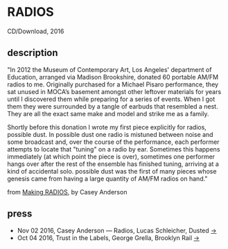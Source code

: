 <Cover src="radios_cover_v2.jpg" />

# RADIOS
CD/Download, 2016

<Bandcamp album="210892502" />

## description

"In 2012 the Museum of Contemporary Art, Los Angeles' department of Education, arranged via Madison Brookshire, donated 60 portable AM/FM radios to me. Originally purchased for a Michael Pisaro performance, they sat unused in MOCA’s basement amongst other leftover materials for years until I discovered them while preparing for a series of events. When I got them they were surrounded by a tangle of earbuds that resembled a nest. They are all the exact same make and model and strike me as a family.

Shortly before this donation I wrote my first piece explicitly for radios, possible dust. In possible dust one radio is mistuned between noise and some broadcast and, over the course of the performance, each performer attempts to locate that "tuning" on a radio by ear. Sometimes this happens immediately (at which point the piece is over), sometimes one performer hangs over after the rest of the ensemble has finished tuning, arriving at a kind of accidental solo. possible dust was the first of many pieces whose genesis came from having a large quantity of AM/FM radios on hand."

from [Making RADIOS](https://awavepress.com/2016/08/31/RADIOS.html), by Casey Anderson

## press

* Nov 02 2016, Casey Anderson — Radios, Lucas Schleicher, Dusted [→](https://dustedmagazine.tumblr.com/post/152650221005/casey-anderson-radios-a-wave-press)
* Oct 04 2016, Trust in the Labels, George Grella, Brooklyn Rail [→](https://brooklynrail.org/2016/10/music/trust-in-the-labels/)
